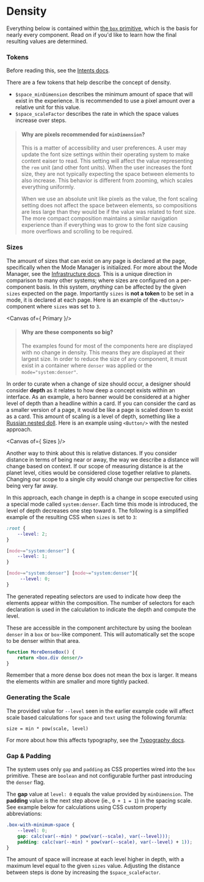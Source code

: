 
<Meta title="Foundations/Density" />

# Density

Everything below is contained within [the `box` primitive](/docs/primitives-box--docs), which is the basis for nearly every component. Read on if you'd like to learn how the final resulting values are determined.

### Tokens

Before reading this, see the [Intents docs](/docs/foundations-intents--docs).

There are a few tokens that help describe the concept of density.

- `$space_minDimension` describes the minimum amount of space that will exist in the experience. It is recommended to use a pixel amount over a relative unit for this value.
- `$space_scaleFactor` describes the rate in which the space values increase over steps.

> #### Why are pixels recommended for `minDimension`?
>
> This is a matter of accessibility and user preferences. A user may update the font size settings within their operating system to make content eaiser to read. This setting will affect the value representing the `rem` unit (and other font units). When the user increases the font size, they are not typically expecting the space between elements to also increase. This behavior is different from zooming, which scales everything uniformly.
>
> When we use an absolute unit like pixels as the value, the font scaling setting does not affect the space between elements, so compositions are less large than they would be if the value was related to font size. The more compact composition maintains a similar navigation experience than if everything was to grow to the font size causing more overflows and scrolling to be required.

### Sizes

The amount of sizes that can exist on any page is declared at the page, specifically when the Mode Manager is initialized. For more about the Mode Manager, see the [Infrastructure docs](/docs/foundations-infrastructure--docs). This is a unique direction in comparison to many other systems; where sizes are configured on a per-component basis. In this system, _anything_ can be affected by the given `sizes` expected on the page. Importantly `sizes` is **not a token** to be set in a mode, it is declared at each page. Here is an example of the `<Button/>` component where `sizes` was set to `3`.

<Canvas of={ Primary }/>

> #### Why are these components so big?
>
> The examples found for most of the components here are displayed with no change in density. This means they are displayed at their largest size. In order to reduce the size of any component, it must exist in a container where `denser` was applied or the `mode="system:denser"`.

In order to curate when a change of size should occur, a designer should consider **depth** as it relates to how deep a concept exists within an interface. As an example, a hero banner would be considered at a higher level of depth than a headline within a card. If you can consider the card as a smaller version of a page, it would be like a page is scaled down to exist as a card. This amount of scaling is a level of depth, something like a [Russian nested doll](https://en.wikipedia.org/wiki/Matryoshka_doll). Here is an example using `<Button/>` with the nested approach.

<Canvas of={ Sizes }/>

Another way to think about this is relative distances. If you consider distance in terms of being near or away, the way we describe a distance will change based on context. If our scope of measuring distance is at the planet level, cities would be considered close together relative to planets. Changing our scope to a single city would change our perspective for cities being very far away.

In this approach, each change in depth is a change in scope executed using a special mode called `system:denser`. Each time this mode is introduced, the level of depth decreases one step toward `0`. The following is a simplified example of the resulting CSS when `sizes` is set to `3`:

```css
:root {
    --level: 2;
}

[mode~="system:denser"] {
    --level: 1;
}

[mode~="system:denser"] [mode~="system:denser"]{
     --level: 0;
}

```

The generated repeating selectors are used to indicate how deep the elements appear within the composition. The number of selectors for each declaration is used in the calculation to indicate the depth and compute the level.

These are accessible in the component architecture by using the boolean `denser` in a `box` or `box`-like component. This will automatically set the scope to be denser within that area.

```jsx
function MoreDenseBox() {
    return <box.div denser/>
}
```

Remember that a more dense box does not mean the box is larger. It means the elements within are smaller and more tightly packed.

### Generating the Scale

The provided value for `--level` seen in the earlier example code will affect scale based calculations for `space` and `text` using the following forumla:

```
size = min * pow(scale, level)
```

For more about how this affects typography, see the [Typography docs](/docs/foundations-typography--docs).

### Gap & Padding

The system uses only `gap` and `padding` as CSS properties wired into the `box` primitive. These are `boolean` and not configurable further past introducing the `denser` flag.

The **gap** value at `level: 0` equals the value provided by `minDimension`. The **padding** value is the next step above (ie., `0 + 1 = 1`) in the spacing scale. See example below for calculations using CSS custom property abbreviations:

```css
.box-with-minimum-space {
    --level: 0;
    gap: calc(var(--min) * pow(var(--scale), var(--level)));
    padding: calc(var(--min) * pow(var(--scale), var(--level) + 1));
}
```

The amount of space will increase at each level higher in depth, with a maximum level equal to the given `sizes` value. Adjusting the distance between steps is done by increasing the `$space_scaleFactor`.
